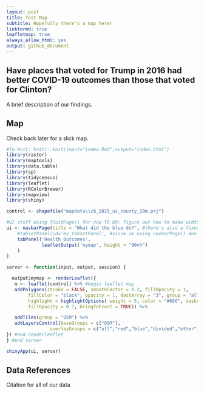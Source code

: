 ```yaml
---
layout: post
title: Test Map
subtitle: Hopefully there's a map here!
linktormd: true
leafletmap: true
always_allow_html: yes
output: github_document
---
```



## Have places that voted for Trump in 2016 had better COVID-19 outcomes than those that voted for Clinton?
A brief description of our findings.

## Map
Check back later for a slick map.

```r
#To Knit: knitr::knit(input="index.Rmd",output="index.html")
library(raster)
library(maptools)
library(data.table)
library(sp)
library(tidycensus)
library(leaflet)
library(RColorBrewer)
library(mapview)
library(shiny)

control <- shapefile("mapdata\\cb_2015_us_county_20m.prj") 

#UI stuff using fluidPage() for now TO DO: figure out how to make width of panel the whole page :)
ui <- navbarPage(title = "What did the blue do?", #there's also a fixed page! #there's also navbarpage!! and navbar menu!!! AND SHINYDASHBOARD!!!!
    #tabsetPanel(id='my_tabsetPanel', #since im using navbarPage() don't need this, reenable if using fluid or fixed
    tabPanel('Health Outcomes',
             leafletOutput('mymap', height = "90vh")
    ) 
)

server <- function(input, output, session) {

  output$mymap <- renderLeaflet({
   m <- leaflet(control) %>% #begin leaflet map
   addPolygons(stroke = FALSE, smoothFactor = 0.2, fillOpacity = 1, 
        fillColor = "black", opacity = 1, dashArray = "3", group = "all", 
        highlight = highlightOptions( weight = 5, color = "#666", dashArray = "3", 
        fillOpacity = 0.7, bringToFront = TRUE)) %>%

   addTiles(group = "OSM") %>%
   addLayersControl(baseGroups = c("OSM"), 
                overlayGroups = c("all","red","blue","divided","other")) #endleaflet
}) #end renderleaflet
} #end server

shinyApp(ui, server)
```

## Data References
Citation for all of our data
